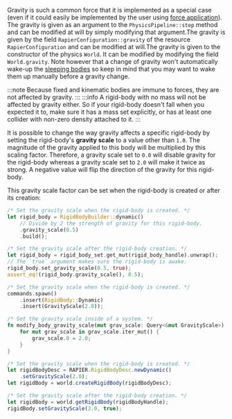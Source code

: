
Gravity is such a common force that it is implemented as a special case (even if it could easily be implemented
by the user using [force application](#forces-and-impulses)). <rapier>The gravity is given as an argument to the
`PhysicsPipeline::step` method and can be modified at will by simply modifying that argument.</rapier><bevy>The gravity
is given by the field `RapierConfiguration::gravity` of the resource `RapierConfiguration` and can be modified at
will.</bevy><js>The gravity is given to the constructor of the physics `World`. It can be modified by modifying the
field `World.gravity`.</js> Note however that a change of gravity won't automatically wake-up the
[sleeping bodies](#sleeping) so keep in mind that you may want to wake them up manually before a gravity change.

:::note
Because fixed and kinematic bodies are immune to forces, they are not affected by gravity.
:::
:::info
A rigid-body with no mass will not be affected by gravity either. So if your rigid-body
doesn't fall when you expected it to, make sure it has a mass set explicitly, or has at least one collider with
non-zero density attached to it.
:::

It is possible to change the way gravity affects a specific rigid-body by setting the rigid-body's **gravity scale**
to a value other than `1.0`. The magnitude of the gravity applied to this body will be multiplied by this scaling
factor. Therefore, a gravity scale set to `0.0` will disable gravity for the rigid-body whereas a gravity scale set to
`2.0` will make it twice as strong. A negative value will flip the direction of the gravity for this rigid-body.

This gravity scale factor can be set when the rigid-body is created or after its creation:

<rapier>

```rust
/* Set the gravity scale when the rigid-body is created. */
let rigid_body = RigidBodyBuilder::dynamic()
    // Divide by 2 the strength of gravity for this rigid-body.
    .gravity_scale(0.5)
    .build();
```
```rust
/* Set the gravity scale after the rigid-body creation. */
let rigid_body = rigid_body_set.get_mut(rigid_body_handle).unwrap();
// The `true` argument makes sure the rigid-body is awake.
rigid_body.set_gravity_scale(0.5, true);
assert_eq!(rigid_body.gravity_scale(), 0.5);
```

</rapier>
<bevy>

```rust
/* Set the gravity scale when the rigid-body is created. */
commands.spawn()
    .insert(RigidBody::Dynamic)
    .insert(GravityScale(2.0));
```
```rust
/* Set the gravity scale inside of a system. */
fn modify_body_gravity_scale(mut grav_scale: Query<&mut GravityScale>) {
    for mut grav_scale in grav_scale.iter_mut() {
        grav_scale.0 = 2.0;
    }
}
```

</bevy>
<js>

```js
/* Set the gravity scale when the rigid-body is created. */
let rigidBodyDesc = RAPIER.RigidBodyDesc.newDynamic()
    .setGravityScale(2.0);
let rigidBody = world.createRigidBody(rigidBodyDesc);
```
```js
/* Set the gravity scale after the rigid-body creation. */
let rigidBody = world.getRigidBody(rigidBodyHandle);
rigidBody.setGravityScale(2.0, true);
```

</js>